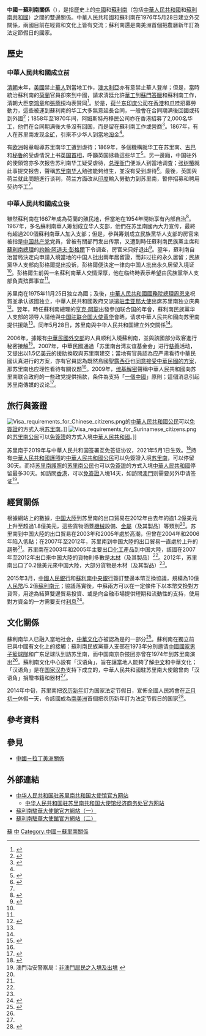 {{NoteTA|G1=地名|1=zh-cn:苏里南; zh-hk:蘇利南; zh-tw:蘇利南;}}

{{not|中華民國與蘇利南關係}}
{{Dablink|關於其他「中」字國家與「蘇」字國家的外交關係，詳見'''[[中蘇關係_(消歧義)|中蘇關係 (消歧義)]]'''。}}

{{Infobox bilateral relations|中國－蘇利南|中國|蘇利南|map=China Suriname Locator.svg|mission1=[[中國駐蘇里南大使館|中國駐蘇里南大使館]]|mission2=[[苏里南驻华大使馆|苏里南驻华大使馆]]|envoytitle1=[[中國駐蘇里南大使列表|大使]]|envoy1=[[韩镜|韩镜]]|envoytitle2=[[蘇利南駐華大使列表|大使]]|envoy2=[[陈家慧|陈家慧]]<ref>{{cite web |title = 驻华大使到任顺序及递交国书日期 |url = https://www.mfa.gov.cn/web/lbfw_673061/fgzl_673083/202201/t20220114_10495616.shtml |publisher = 中华人民共和国外交部 }}</ref>}}

'''中國－蘇利南關係'''（{{lang-nl|Chinees-Surinaamse betrekkingen}}），是指歷史上的[[中國歷史|中國]]和[[蘇利南歷史|蘇利南]]（包括[[中華人民共和國|中華人民共和國]]和[[蘇利南共和國|蘇利南共和國]]）之間的雙邊關係。中華人民共和國和蘇利南在1976年5月28日建立外交關係，兩國目前在經貿和文化上皆有交流；蘇利南還是南美洲首個把農曆新年訂為法定節假日的國家。

== 歷史 ==
=== 中華人民共和國成立前 ===
[[清朝|清朝]]末年，[[美國|美國]]禁止[[華人|華人]]到當地工作，[[澳大利亞|澳大利亞]]亦有意禁止華人登岸；但是，當時統治蘇利南的[[荷蘭|荷蘭]]官員卻來到中國，請求清廷允許[[華工|華工]]到[[蘇門答臘|蘇門答臘]]和蘇利南工作，清朝大臣[[李鴻章|李鴻章]]和[[張蔭桓|張蔭桓]]均表贊同<ref>{{cite book|author1=吳劍雄|title=海外移民與華人社會|publisher=允晨文化實業股份公司|year=1993|isbn=9789578983083}}</ref>{{Rp|166}}。於是，[[荷兰东印度公司|荷兰东印度公司]]在[[香港|香港]]和[[爪哇|爪哇]]招募勞動力，這些被運到蘇利南的华工大多無意延長合同，一般會在合同期满後回國或转到外國<ref name=gold>{{cite book|author1=周南京|title=华侨华人百科全书: 历史卷|publisher=中国华侨出版社|year=2002}}</ref>{{Rp|451}}；1858年至1870年间，阿姆斯特丹移民公司亦在香港招募了2,000名华工，他們在合同期满後大多沒有回国，而是留在蘇利南工作或營商<ref>{{cite book|author1=陈碧笙|title=世界华侨华人简史|publisher=厦门大学出版社|year=1991|isbn=9787561504147}}</ref>{{Rp|396}}。1867年，有人在苏里南发现[[金矿|金矿]]，引來不少华人到當地[[淘金|淘金]]<ref name=gold/>{{Rp|451}}。

有[[欧洲|欧洲]]報章報導苏里南华工遭到虐待；1869年，多個機構就华工在苏里南、[[古巴|古巴]]和[[秘鲁|秘鲁]]的受虐情況上书[[英国首相|英国首相]]，呼籲英国拯救這些华工<ref name=Hist>{{cite book|author1=吴风斌|title=契约华工史|publisher=江西人民出版社|year=1988}}</ref>{{Rp|305}}。另一邊廂，中国驻外的使領馆亦多次报告苏利南华工疑受虐待，[[总理衙门|总理衙门]]便派人到當地调査；[[张树椿|张树椿]]就此事提交报告，聲稱[[苏里南华人|苏里南华人]]勉強能夠维生，並沒有受到虐待<ref>{{cite book|author1=陈翰笙|author2=卢文迪|author3=陈泽宪|author4=彭家礼|title=华工出国史料汇编|volume=6|publisher=中华书局|year=1985}}</ref>{{Rp|280}}。最後，英国與荷兰就此問題進行谈判，荷兰方面改从[[印度|印度]]輸入勞動力到苏里南，暫停招募和聘用契约华工<ref name=Hist/>{{Rp|305}}。

=== 中華人民共和國成立後 ===
雖然蘇利南在1667年成為荷蘭的[[殖民地|殖民地]]，但當地在1954年開始享有內部[[自治|自治]]<ref>{{cite web |title=蘇利南國家概況 |url=http://www.fmprc.gov.cn/mfa_chn/gjhdq_603914/gj_603916/nmz_608635/1206_608856/ |website=中華人民共和國外交部 |accessdate=2015-08-15 |archiveurl=https://archive.is/20150815084800/http://www.fmprc.gov.cn/mfa_chn/gjhdq_603914/gj_603916/nmz_608635/1206_608856/ |archivedate=2015-08-15 |deadurl=no }}</ref>。1967年，多名蘇利南華人筹划成立{{link-en|蘇利南民族黨|National Party of Suriname}}华人支部，他們在苏里南國內大力宣传，最終有超過200個蘇利南華人加入支部；但是，參與筹划成立民族黨华人支部的房官来被指是[[中国共产党|中国共产党]]党員，曾被有關部門发出传票，又遭到時任蘇利南民族黨主席和[[蘇利南總理列表|蘇利南總理]]的[[約翰·阿道夫·彭格爾|約翰·阿道夫·彭格爾]]下令调查，房官来只好退出<ref name=Culture>{{cite web |author1=周友仁 |title=历史的回顾——漫谈NPS华人支部 |url=http://www.chungfadaily.com/a/duzhelaigao/2013/1001/21695.html |website=中华日报 |accessdate=2015-08-15 |archiveurl=https://archive.is/20150815103412/http://www.chungfadaily.com/a/duzhelaigao/2013/1001/21695.html |archivedate=2015-08-15 |deadurl=yes |date=2013-10-01 }}</ref>。翌年，蘇利南自治當局決定向申請入境當地的中国人批出兩年居留證，而非过往的永久居留；民族黨华人支部向彭格爾提出投诉，彭格爾便決定一律向中国人批出永久居留入境证<ref name=Culture/>。彭格爾生前與一名蘇利南華人交情深厚，他在临终時表示希望由民族黨华人支部負責殡葬事宜<ref name=Culture/>。

苏里南在1975年11月25日独立為國；及後，[[中華人民共和國國務院總理|中華人民共和國國務院總理]][[周恩来|周恩来]]祝賀並承认該國独立，中華人民共和國政府又派遣[[中国驻圭亚那大使列表|驻圭亚那大使]]出席苏里南独立庆典<ref name=Esta>{{cite book|editor=中华人民共和国外交部外交史编辑室|title=中国外交概览|publisher=世界知识出版社|year=1987}}</ref>{{Rp|372}}。翌年，時任蘇利南總理的[[亨克·阿龍|亨克·阿龍]]出發參加联合国的年會，蘇利南民族黨华人支部的领导人請他與[[中國常駐聯合國代表列表|中国驻联合国大使]][[黃華_(政治人物)|黄华]]會晤，请求中華人民共和國向苏里南提供援助<ref name=Culture/>。同年5月28日，苏里南與中华人民共和国建立外交關係<ref name=Esta/>{{Rp|372}}。

2006年，據報有[[中華民國外交部|中華民國外交部]]的人員顺利入境蘇利南，並與該國部分政客進行秘密接触<ref name=SSS>{{cite news |title=据称台当局欲支付1.5亿美元与苏里南“建交” |url=http://news.sina.com.cn/c/2007-05-07/142212932211.shtml |accessdate=2015-08-15 |agency=中国新闻网 |date=2007-05-07 |archiveurl=https://archive.is/20150815123103/http://news.sina.com.cn/c/2007-05-07/142212932211.shtml |archivedate=2015-08-15 |deadurl=no }}</ref>。2007年，中華民國通過「苏里南台湾友谊基金会」进行[[慈善|慈善]]活动，又提出以1.5亿[[美元|美元]]的援助換取與苏里南建交；當地有官員認為应严肃看待中華民國认真进行的方案，亦有官員認為既然島國[[聖露西亞|聖露西亞]]也[[中華民國－聖露西亞關係|同意接受中華民國的方案]]，那苏里南也应理性看待有關议题<ref name=SSS/>。2009年，[[维基解密|维基解密]]聲稱中華人民共和國向苏里南联合政府的一些政党提供捐款，条件為支持「[[一個中國|一個中國]]」原則；這個消息引起苏里南傳媒的议论<ref>{{cite news |title=维基解密：中国给苏里南政治捐款 |url=http://www.bbc.com/zhongwen/simp/china/2011/02/110201_wiki_china_suriname.shtml |accessdate=2015-08-15 |agency=BBC中文网 |date=2011-02-01 |archiveurl=https://archive.is/20150815132854/http://www.bbc.com/zhongwen/simp/china/2011/02/110201_wiki_china_suriname.shtml |archivedate=2015-08-15 |deadurl=no }}</ref>。

== 旅行與簽證 ==
{{see also|中華人民共和國簽證政策|中華人民共和國公民簽證要求}}
{{see also|苏里南簽證政策|{{link-en|苏里南公民簽證要求|Visa requirements for Surinamese citizens|苏里南公民簽證要求}}}}

[[File:Visa_requirements_for_Chinese_citizens.png|thumb]]的[[中華人民共和國公民|中華人民共和國公民]]可以[[簽證#免签证|免簽證]]的方式入境[[苏里南|苏里南]]。]]
[[File:Visa_requirements_for_Surinamese_citizens.png|thumb]]的[[苏里南公民|苏里南公民]]可以[[簽證#免签证|免簽證]]的方式入境[[中華人民共和國|中華人民共和國]]。]]

苏里南于2019年与中華人民共和国签署互免签证协议，2021年5月1日生效。<ref>{{Cite web |title=中国政府和苏里南政府关于互免持外交、公务、公务普通护照和普通护照人员签证的协定生效 |url=http://sr.china-embassy.org/chn/lsfw/t1873084.htm |accessdate=2017-12-23 |work=中国驻苏里南大使馆 |archive-date=2021-05-01 |dead-url=no }}</ref>持有[[中華人民共和國護照|中華人民共和國護照]]的[[中華人民共和國公民|中華人民共和國公民]]可以免簽證入境[[苏里南|苏里南]]，可以停留30天。而持[[苏里南護照|苏里南護照]]的[[苏里南公民|苏里南公民]]也可以[[簽證#免签证|免簽證]]的方式入境[[中華人民共和國|中華人民共和國]]停留最多30天。如訪問[[香港|香港]]，可以[[香港簽證政策|免簽證]]入境14天，如訪問[[澳門|澳門]]则需要另外申请签证<ref name="外國人出入境">澳門治安警察局：[http://www.fsm.gov.mo/psp/cht/psp_top5_2_1.html 非澳門居民之入境及出境] {{Wayback|url=http://www.fsm.gov.mo/psp/cht/psp_top5_2_1.html |date=20150211192614 }}</ref>。

== 經貿關係 ==
{{Gallery
|title=中国－苏里南貿易（1995年至2012年）
|width=300
|height=250
|align=center
|lines=1
|File:中国出口到苏里南的产品 (1995 - 2012).png|中国大陸到苏里南的出口貿易<ref name=tradea>{{cite web|author=Alexander Simoes|title=产品中国出口到苏里南 (1995 - 2012)|url=https://atlas.media.mit.edu/zh/explore/stacked/hs/export/chn/sur/show/1995.2012/|publisher=Observatory of Economic Complexity|accessdate=2015-08-16}}</ref>
|File:苏里南出口到中国的产品 (1995 - 2012).png|苏里南到中国大陸的出口貿易<ref name=tradeb>{{cite web|author=Alexander Simoes|title=产品苏里南出口到中国 (1995 - 2012)|url=https://atlas.media.mit.edu/zh/explore/stacked/hs/export/sur/chn/show/1995.2012/|publisher=Observatory of Economic Complexity|accessdate=2015-08-16}}</ref>
}}
根據{{link-en|經濟複雜性研究中心|The Observatory of Economic Complexity}}網站上的數據，[[中国大陸|中国大陸]]到苏里南的出口貿易在2012年由去年的逾1.2億美元上升至超過1.8億美元，這些貨物涵蓋[[機械|機械]]設備、[[金屬|金屬]]（及其製品）等類別<ref name=tradea/>。苏里南到中国大陸的出口貿易在2003年和2005年處於高潮，但曾在2004年和2006年陷入低點；在2007年至2012年，苏里南到中国大陸的出口貿易一直處於上升的趨勢<ref name=tradeb/>。苏里南在2003年和2005年主要出口[[化學工業|化工]]產品到中国大陸，該國在2007年至2012年出口來中国大陸的貨物則多數是[[木材|木材]]（及其製品）<ref name=tradeb/>。2012年，苏里南出口了0.2億美元來中国大陸，大部分貨物是木材（及其製品）<ref name=tradeb/>。

2015年3月，[[中國人民銀行|中國人民銀行]]和[[蘇利南中央銀行|蘇利南中央銀行]]簽訂雙邊本幣互換協議，規模為10億[[人民幣|人民幣]]/5.2億[[蘇利南元|蘇利南元]]；協議落實後，中蘇兩方可以在一定條件下以本幣交換對方貨幣，用途為結算雙邊貿易投資、或是向金融市場提供短期和流動性的支持，使用對方資金的一方需要支付[[利息|利息]]<ref>{{cite news |title=中國蘇利南兩國央行簽署雙邊本幣互換協議 |url=http://zh.apdnews.com/XinHuaNews/175689.html |accessdate=2015-08-16 |agency=新華社 |date=2015-03-18 |archiveurl=https://archive.is/20150816070806/http://zh.apdnews.com/XinHuaNews/175689.html |archivedate=2015-08-16 |deadurl=no }}</ref>。

== 文化關係 ==
蘇利南华人已融入當地社会，[[中華文化|中華文化]]亦被認為是{{link-en|苏里南文化|Culture of Suriname}}的一部分<ref name=Books>{{cite web |title=驻苏里南使馆向苏文化中心“汉语角”捐赠书籍和器材 |url=http://sr.china-embassy.org/chn/sgbx/t1208967.htm |website=中华人民共和国驻苏里南共和国大使馆 |accessdate=2015-08-16 |archiveurl=https://archive.is/20150816075905/http://sr.china-embassy.org/chn/sgbx/t1208967.htm |archivedate=2015-08-16 |deadurl=no |date=2014-11-10 }}</ref>。蘇利南在獨立前已與中國有文化上的接觸：蘇利南民族黨華人支部在1973年分別邀请[[中國國家男子籃球隊|中國國家男子籃球隊]]和广东足球队到訪苏里南，而中国南京杂技团亦曾在1974年到苏里南演出<ref name=Culture />。蘇利南文化中心設有「汉语角」，旨在讓當地人能夠了解[[中文|中文]]和中華文化；「汉语角」是在[[国家汉办|国家汉办]]支持下成立的，中華人民共和國駐苏里南大使館曾向「汉语角」捐贈书籍和器材<ref name=Books/>。

2014年中旬，苏里南把[[农历新年|农历新年]]訂为国家法定节假日，宣佈全國人民將會在[[正月初一|正月初一]]休假一天，令該國成為[[南美洲|南美洲]]首個把农历新年訂为法定节假日的国家<ref>{{cite web |title=苏里南将春节确定为法定节假日 |url=http://sr.china-embassy.org/chn/sgbx/t1159131.htm |website=中华人民共和国驻苏里南共和国大使馆 |accessdate=2015-08-16 |archiveurl=https://archive.is/20150816080749/http://sr.china-embassy.org/chn/sgbx/t1159131.htm |archivedate=2015-08-16 |deadurl=no }}</ref>。

== 參考資料 ==
{{reflist|2}}

== 參見 ==
{{Portal box|國際關係|中國|中華人民共和國|蘇利南|image4=Flag of Suriname.svg}}
*[[中國－拉丁美洲關係|中國－拉丁美洲關係]]

== 外部連結 ==
* [http://sr.china-embassy.gov.cn/chn/ 中华人民共和国驻苏里南共和国大使馆官方网站]{{zh-hans icon}}{{en icon}}
** [http://sr.mofcom.gov.cn/ 中华人民共和国驻苏里南共和国大使馆经济商务处官方网站]{{zh-hans icon}}
* [http://www.surinameembassy.cn/zh/ 蘇利南駐華大使館官方網站（一）]{{Wayback|url=http://www.surinameembassy.cn/zh/ |date=20150801070347 }}{{zh-hans icon}}{{en icon}}
* [http://www.sranan.cn/ 蘇利南駐華大使館官方網站（二）]{{Wayback|url=http://www.sranan.cn/ |date=20151227010837 }}{{zh-hans icon}}

{{中華人民共和國外交}}
{{蘇利南外交}}

[[Category:中國與美洲國家關係|蘇]]
[[Category:蘇利南雙邊關係|中]]
[[Category:中國－蘇里南關係|Category:中國－蘇里南關係]]